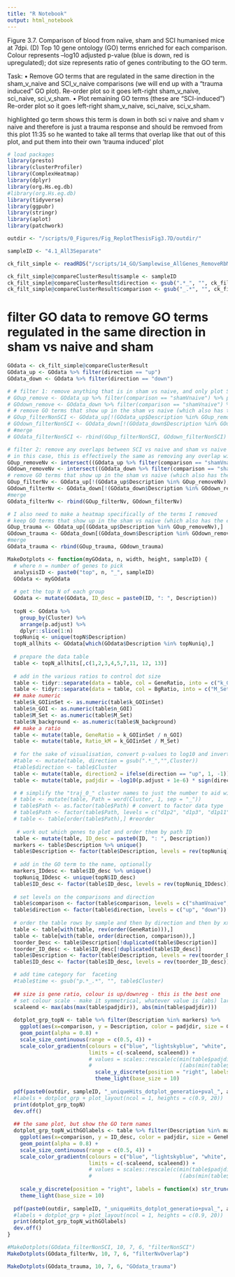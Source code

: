 ```yaml
---
title: "R Notebook"
output: html_notebook
---
```


Figure 3.7. Comparison of blood from naïve, sham and SCI humanised mice at 7dpi. (D) Top 10 gene ontology (GO) terms enriched for each comparison. Colour represents –log10 adjusted p-value (blue is down, red is upregulated); dot size represents ratio of genes contributing to the GO term.

Task: 
•	Remove GO terms that are regulated in the same direction in the sham_v_naive and SCI_v_naive comparisons (we will end up with a “trauma induced” GO plot). Re-order plot so it goes left-right sham_v_naive, sci_naive, sci_v_sham.
•	Plot remaining GO terms (these are “SCI-induced”) Re-order plot so it goes left-right sham_v_naive, sci_naive, sci_v_sham.

highlighted go term shows this term is down in both sci v naive and sham v naive and therefore is just a trauma response and should be remvoed from this plot
11:35
so he wanted to take all terms that overlap like that out of this plot, and put them into their own 'trauma induced' plot


```r
# load packages
library(presto)
library(clusterProfiler)
library(ComplexHeatmap)
library(dplyr)
library(org.Hs.eg.db)
#library(org.Hs.eg.db)
library(tidyverse)
library(ggpubr)
library(stringr)
library(aplot)
library(patchwork)
```


```r
outdir <- "/scripts/0_Figures/Fig_ReplotThesisFig3.7D/outdir/"

sampleID <- "4.1_All3Separate"

ck_filt_simple <- readRDS("/scripts/14_GO/Samplewise_AllGenes_RemoveRbMt/outdir_4.1_3ComparisonsSeparate/clust_4.1_separate_top100GO_FiltSimp.RDS")
```

```r
ck_filt_simple@compareClusterResult$sample <- sampleID
ck_filt_simple@compareClusterResult$direction <- gsub(".*_", "", ck_filt_simple@compareClusterResult$Cluster)
ck_filt_simple@compareClusterResult$comparison <- gsub("_.*", "", ck_filt_simple@compareClusterResult$Cluster)
```

# filter GO data to remove GO terms regulated in the same direction in sham vs naive and sham 

```r
GOdata <- ck_filt_simple@compareClusterResult
GOdata_up <- GOdata %>% filter(direction == "up")
GOdata_down <- GOdata %>% filter(direction == "down")

# # filter 1: remove anything that is in sham vs naive, and only plot SCI vs naive and SCI vs sham (in the same direction)
# GOup_remove <- GOdata_up %>% filter(comparison == "shamVnaive") %>% pull(Description)
# GOdown_remove <- GOdata_down %>% filter(comparison == "shamVnaive") %>% pull(Description)
# # remove GO terms that show up in the sham vs naive (which also has the effect of removing the sham vs naive)
# GOup_filterNonSCI <- GOdata_up[!(GOdata_up$Description %in% GOup_remove),]
# GOdown_filterNonSCI <- GOdata_down[!(GOdata_down$Description %in% GOdown_remove),]
# #merge
# GOdata_filterNonSCI <- rbind(GOup_filterNonSCI, GOdown_filterNonSCI)

# filter 2: remove any overlaps between SCI vs naive and sham vs naive (in the same direction)
# in this case, this is effectively the same as removing any overlap with SCIvsham and shamVnaive too
GOup_removeNv <- intersect((GOdata_up %>% filter(comparison == "shamVnaive") %>% pull(Description)), (GOdata_up %>% filter(comparison == "SCIvnaive") %>% pull(Description)))
GOdown_removeNv <- intersect((GOdata_down %>% filter(comparison == "shamVnaive") %>% pull(Description)), (GOdata_down %>% filter(comparison == "SCIvnaive") %>% pull(Description)))
# remove GO terms that show up in the sham vs naive (which also has the effect of removing the sham vs naive)
GOup_filterNv <- GOdata_up[!(GOdata_up$Description %in% GOup_removeNv),]
GOdown_filterNv <- GOdata_down[!(GOdata_down$Description %in% GOdown_removeNv),]
#merge
GOdata_filterNv <- rbind(GOup_filterNv, GOdown_filterNv)

# I also need to make a heatmap specifically of the terms I removed
# keep GO terms that show up in the sham vs naive (which also has the effect of removing the sham vs naive)
GOup_trauma <- GOdata_up[(GOdata_up$Description %in% GOup_removeNv),]
GOdown_trauma <- GOdata_down[(GOdata_down$Description %in% GOdown_removeNv),]
#merge
GOdata_trauma <- rbind(GOup_trauma, GOdown_trauma)
```

```r
MakeDotplots <- function(myGOdata, n, width, height, sampleID) {
  # where n = number of genes to pick
  analysisID <- paste0("top", n, "_", sampleID)
  GOdata <- myGOdata
  
  # get the top N of each group
  GOdata <- mutate(GOdata, ID_desc = paste0(ID, ": ", Description))
  
  topN <- GOdata %>%
    group_by(Cluster) %>%
    arrange(p.adjust) %>%
    dplyr::slice(1:n)
  topNuniq <- unique(topN$Description)
  topN_allhits <- GOdata[which(GOdata$Description %in% topNuniq),]
  
  # prepare the data table
  table <- topN_allhits[,c(1,2,3,4,5,7,11, 12, 13)]
  
  # add in the various ratios to control dot size
  table <- tidyr::separate(data = table, col = GeneRatio, into = c("k_GOIinSet", "n_GOI"), sep = "\\/")
  table <- tidyr::separate(data = table, col = BgRatio, into = c("M_Set", "N_background"), sep = "\\/")
  ## make numeric
  table$k_GOIinSet <- as.numeric(table$k_GOIinSet)
  table$n_GOI <- as.numeric(table$n_GOI)
  table$M_Set <- as.numeric(table$M_Set)
  table$N_background <- as.numeric(table$N_background)  
  ## make a ratio
  table <- mutate(table, GeneRatio = k_GOIinSet / n_GOI)
  table <- mutate(table, Ratio_kM = k_GOIinSet / M_Set)
  
  # for the sake of visualisation, convert p-values to log10 and invert the numbers of the downregulated hits
  #table <- mutate(table, direction = gsub(".*_","",Cluster))
  #table$direction <- table$Cluster
  table <- mutate(table, direction2 = ifelse(direction == "up", 1, -1))
  table <- mutate(table, padjdir = -log10(p.adjust + 1e-6) * sign(direction2))

  # # simplify the "traj_0_" cluster names to just the number to aid with the ordering/legend
  # table <- mutate(table, Path = word(Cluster, 1, sep = "_"))
  # table$Path <- as.factor(table$Path) # convert to factor data type
  # table$Path <- factor(table$Path, levels = c("d1p2", "d1p3", "d1p11", "d3p3", "d7p0"))
  # table <- table[order(table$Path),] #reorder
 
   # work out which genes to plot and order them by path ID
  table <- mutate(table, ID_desc = paste0(ID, ": ", Description))
  markers <- table$Description %>% unique()
  table$Description <- factor(table$Description, levels = rev(topNuniq))
  
  # add in the GO term to the name, optionally
  markers_IDdesc <- table$ID_desc %>% unique()
  topNuniq_IDdesc <- unique(topN$ID_desc)
  table$ID_desc <- factor(table$ID_desc, levels = rev(topNuniq_IDdesc))
  
  # set levels on the comparisons and direction
  table$comparison <- factor(table$comparison, levels = c("shamVnaive", "SCIvnaive", "SCIvsham"))
  table$direction <- factor(table$direction, levels = c("up", "down"))
  
  # order the table rows by sample and then by direction and then by xxx and use this to set the levels (and get Y axis right)
  table <- table[with(table, rev(order(GeneRatio))),]
  table <- table[with(table, order(direction, comparison)),]
  toorder_Desc <- table$Description[!duplicated(table$Description)]
  toorder_ID_desc <- table$ID_desc[!duplicated(table$ID_desc)]
  table$Description <- factor(table$Description, levels = rev(toorder_Desc))
  table$ID_desc <- factor(table$ID_desc, levels = rev(toorder_ID_desc))

  # add time category for  faceting
  #table$time <- gsub("p.*_.*", "", table$Cluster)
  
  ## size is gene ratio, colour is up/downreg - this is the best one
  # set colour scale - make it symmetrical, whatever value is (abs) larger
  scaleend <- max(abs(max(table$padjdir)), abs(min(table$padjdir)))
  
  dotplot_grp_topN <- table %>% filter(Description %in% markers) %>% 
    ggplot(aes(x=comparison, y = Description, color = padjdir, size = GeneRatio)) + 
    geom_point(alpha = 0.8) +
    scale_size_continuous(range = c(0.5, 4)) +
    scale_color_gradientn(colours = c("blue", "lightskyblue", "white", "orange", "red"),
                          limits = c(-scaleend, scaleend)) +
                          # values = scales::rescale(c(min(table$padjdir),
                          #                            ((abs(min(table$padjdir)))/2)*-1, 0, max(table$padjdir)/2, max(table$padjdir)))) +
                            scale_y_discrete(position = "right", labels = function(x) str_trunc(x, width = 80, side = "center")) +
                            theme_light(base_size = 10)
  
  pdf(paste0(outdir, sampleID, "_uniqueHits_dotplot_generatio+pval_", analysisID, ".pdf"), width = width, height = height)
  #labels + dotplot_grp + plot_layout(ncol = 1, heights = c(0.9, 20))
  print(dotplot_grp_topN)
  dev.off()
  
  ## the same plot, but show the GO term names
  dotplot_grp_topN_withGOlabels <- table %>% filter(Description %in% markers) %>% 
    ggplot(aes(x=comparison, y = ID_desc, color = padjdir, size = GeneRatio)) + 
    geom_point(alpha = 0.8) +
    scale_size_continuous(range = c(0.5, 4)) +
    scale_color_gradientn(colours = c("blue", "lightskyblue", "white", "orange", "red"),
                          limits = c(-scaleend, scaleend)) +
                          # values = scales::rescale(c(min(table$padjdir),
                          #                            ((abs(min(table$padjdir)))/2)*-1, 0, max(table$padjdir)/2, max(table$padjdir)))) +
                            
    scale_y_discrete(position = "right", labels = function(x) str_trunc(x, width = 80, side = "center")) +
    theme_light(base_size = 10)
  
  pdf(paste0(outdir, sampleID, "_uniqueHits_dotplot_generatio+pval_", analysisID, "_withGOlabels.pdf"), width = width, height = height)
  #labels + dotplot_grp + plot_layout(ncol = 1, heights = c(0.9, 20))
  print(dotplot_grp_topN_withGOlabels)
  dev.off()
}
```

```r
#MakeDotplots(GOdata_filterNonSCI, 10, 7, 6, "filterNonSCI")
MakeDotplots(GOdata_filterNv, 10, 7, 6, "filterNvOverlap")

MakeDotplots(GOdata_trauma, 10, 7, 6, "GOdata_trauma")
```

